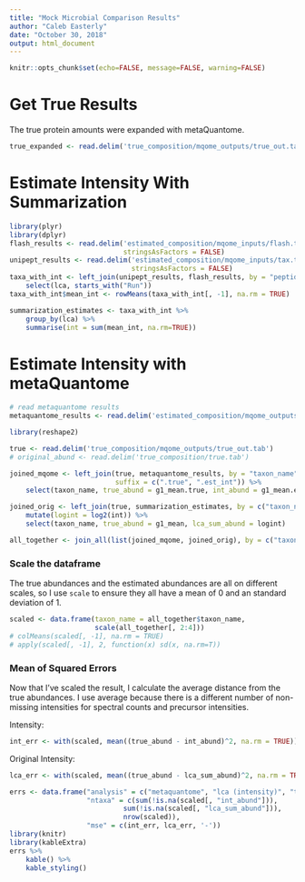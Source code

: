 ```yaml
---
title: "Mock Microbial Comparison Results"
author: "Caleb Easterly"
date: "October 30, 2018"
output: html_document
---
```


```r
knitr::opts_chunk$set(echo=FALSE, message=FALSE, warning=FALSE)
```

# Get True Results
The true protein amounts were expanded with metaQuantome. 
```r
true_expanded <- read.delim('true_composition/mqome_outputs/true_out.tab')
```

# Estimate Intensity With Summarization

```r
library(plyr)
library(dplyr)
flash_results <- read.delim('estimated_composition/mqome_inputs/flash.tab',
							stringsAsFactors = FALSE)
unipept_results <- read.delim('estimated_composition/mqome_inputs/tax.tab',
							  stringsAsFactors = FALSE)
taxa_with_int <- left_join(unipept_results, flash_results, by = "peptide") %>%
	select(lca, starts_with("Run"))
taxa_with_int$mean_int <- rowMeans(taxa_with_int[, -1], na.rm = TRUE)

summarization_estimates <- taxa_with_int %>%
	group_by(lca) %>%
	summarise(int = sum(mean_int, na.rm=TRUE))
```

# Estimate Intensity with metaQuantome

```r
# read metaquantome results
metaquantome_results <- read.delim('estimated_composition/mqome_outputs/tax_out.tab')

library(reshape2)

true <- read.delim('true_composition/mqome_outputs/true_out.tab')
# original_abund <- read.delim('true_composition/true.tab')
```


```r
joined_mqome <- left_join(true, metaquantome_results, by = "taxon_name",
						  suffix = c(".true", ".est_int")) %>%
	select(taxon_name, true_abund = g1_mean.true, int_abund = g1_mean.est_int)

joined_orig <- left_join(true, summarization_estimates, by = c("taxon_name" = "lca")) %>%
	mutate(logint = log2(int)) %>%
	select(taxon_name, true_abund = g1_mean, lca_sum_abund = logint)

all_together <- join_all(list(joined_mqome, joined_orig), by = c("taxon_name", "true_abund"))
```

### Scale the dataframe

The true abundances and the estimated abundances are all on different scales, so I use `scale` to ensure they all have a mean of 0 and an standard deviation of 1.

```r
scaled <- data.frame(taxon_name = all_together$taxon_name,
					 scale(all_together[, 2:4]))
# colMeans(scaled[, -1], na.rm = TRUE)
# apply(scaled[, -1], 2, function(x) sd(x, na.rm=T))
```

### Mean of Squared Errors

Now that I've scaled the result, I calculate the average distance from the true abundances. I use average because there is a different number of non-missing intensities for spectral counts and precursor intensities.

Intensity:
```r
int_err <- with(scaled, mean((true_abund - int_abund)^2, na.rm = TRUE))
```

Original Intensity:
```r
lca_err <- with(scaled, mean((true_abund - lca_sum_abund)^2, na.rm = TRUE))
```

```r
errs <- data.frame("analysis" = c("metaquantome", "lca (intensity)", "true"),
				   "ntaxa" = c(sum(!is.na(scaled[, "int_abund"])),
				   			sum(!is.na(scaled[, "lca_sum_abund"])),
				   			nrow(scaled)),
				   "mse" = c(int_err, lca_err, '-'))
library(knitr)
library(kableExtra)
errs %>%
	kable() %>%
	kable_styling()
```


<!-- ### Plotting -->

<!-- ```{r} -->
<!-- library(ggplot2) -->
<!-- ms1 <- "Precursor Intensity" -->
<!-- spec <- "Spectral Counting" -->
<!-- lca_sum <- "Sum on LCA" -->
<!-- ggplot(scaled) + -->
<!-- 	geom_point(aes(x = true_abund, y = int_abund, col = ms1)) + -->
<!-- 	geom_point(aes(x = true_abund, y = mq_sc_abund, col=spec)) + -->
<!-- 	geom_abline(intercept = 0, slope = 1) + -->
<!-- 	geom_smooth(aes(x = true_abund, y = int_abund, col = ms1), method = "lm", se=FALSE) + -->
<!-- 	geom_smooth(aes(x = true_abund, y = mq_sc_abund, col = spec), method = "lm", se=FALSE) + -->
<!-- 	geom_smooth(aes(x = true_abund, y = lca_sum_abund, col = lca_sum), method = "lm", se=FALSE) + -->
<!-- 	theme_bw() + -->
<!-- 	labs(x = "Scaled True Abundance", y = "Scaled Estimated Abundance") -->
<!-- ``` -->